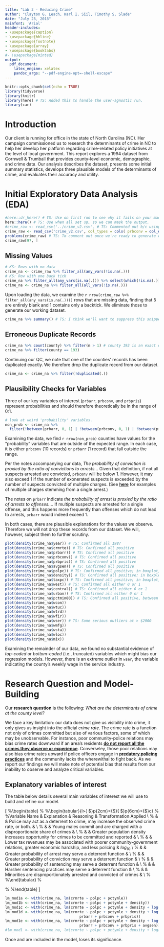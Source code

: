 ```yaml
---
title: "Lab 3 - Reducing Crime"
author: "Clayton G. Leach, Karl I. Siil, Timothy S. Slade"
date: "July 23, 2018"
mainfont: 'Arial'
header-includes:
- \usepackage{caption}
- \usepackage{hhline}
- \usepackage{footnote}
- \usepackage{array}
- \usepackage{booktabs}
#- \usepackage{minted}
output: 
  pdf_document: 
    latex_engine: xelatex
    pandoc_args: "--pdf-engine-opt=-shell-escape"
---
```


```r
knitr::opts_chunk$set(echo = TRUE)
library(tidyverse)
library(knitr)
library(here) # TS: Added this to handle the user-agnostic run.
library(car)
```

# Introduction

Our client is running for office in the state of North Carolina (NC). Her campaign commissioned us to research the determinants of crime in NC to help her develop her platform regarding crime-related policy initiatives at the level of local government. This report explores a 1994 dataset from Cornwell & Trumball that provides county-level economic, demographic, and crime data. Our analysis describes the dataset, presents some initial summary statistics, develops three plausible models of the determinants of crime, and evaluates their accuracy and utility.

# Initial Exploratory Data Analysis (EDA)

```r
#here::dr_here() # TS: Use on first run to see why it fails on your machine, if it does.
here::here() # TS: Use when all set up, so we can mask the output.
#crime_raw <- read_csv('../crime_v2.csv', # TS: Commented out b/c using "here()" don't need ../
crime_raw <- read_csv('crime_v2.csv', col_types = cols( prbconv = col_double()))
problems(crime_raw) # TS: To comment out once we're ready to generate our draft report.
crime_raw[97, ]
```

## Missing Values

```r
# KS: Rows with no data
crime_na <- crime_raw %>% filter_all(any_vars(!is.na(.)))
# KS: Row with one back tick
crime_na %>% filter_all(any_vars(is.na(.))) %>% select(which(!is.na(.)))
crime_na <- crime_na %>% filter_all(all_vars(!is.na(.)))
```

Upon loading the data, we examine the `r nrow(crime_raw %>% filter_all(any_vars(is.na(.))))` rows that are missing data, finding that 5 are entirely blank and 1 contains only a backtick. We eliminate those to generate our working dataset.

```r
crime_na %>% summary() # TS: I think we'll want to suppress this snippet in the draft we turn in...added include = FALSE
```

## Erroneous Duplicate Records

```r
crime_na %>% count(county) %>% filter(n > 1) # county 193 is an exact duplicate 
crime_na %>% filter(county == 193)
```

Continuing our QC, we note that one of the counties' records has been duplicated exactly. We therefore drop the duplicate record from our dataset.

```r
crime_na <- crime_na %>% filter(!duplicated(.))
```

## Plausibility Checks for Variables

Three of our key variables of interest (`prbarr`, `prbconv`, and `prbpris`) represent probabilities and should therefore theoretically be in the range of 0:1.

```r
# look at weird 'probability' variables.
non_prob <- crime_na %>%
  filter(!between(prbarr, 0, 1) | !between(prbconv, 0, 1) | !between(prbpris, 0, 1))
```

Examining the data, we find `r nrow(non_prob)` counties have values for the "probability" variables that are outside of the expected range. In each case, it is either `prbconv` (10 records) or `prbarr` (1 record) that fall outside the range.

Per the notes accompanying our data, _The probability of conviction is proxied by the ratio of convictions to arrests..._ Given that definition, if not all suspects arrested are convicted, `prbconv` will be below 1. However, it may also exceed 1 if the number of exonerated suspects is exceeded by the number of suspects convicted of multiple charges. (See **[here](https://www.michigancriminallawyer-blog.com/2014/08/this-blog-is-based-upon.html)** for examples of multiple charges stemming from a single arrest.)

The notes on `prbarr` indicate _the probability of arrest is proxied by the ratio of arrests to offenses..._. If multiple suspects are arrested for a single offense, and this happens more frequently than offenses which do not lead to arrests, `prbarr` would indeed exceed 1.

In both cases, there are plausible explanations for the values we observe. Therefore we will not drop these records from our dataset. We will, however, subject them to further scrutiny.

```r
plot(density(crime_na$year)) # TS: Confirmed all 1987
plot(density(crime_na$crmrte)) # TS: Confirmed all positive
plot(density(crime_na$prbarr)) # TS: Confirmed all positive
plot(density(crime_na$prbconv)) # TS: Confirmed all positive
plot(density(crime_na$prbpris)) # TS: Confirmed all positive
plot(density(crime_na$avgsen)) # TS: Confirmed all positive
plot(density(crime_na$polpc)) # TS: Confirmed all positive; in boxplot, 1 outlier
plot(density(crime_na$density)) # TS: Confirmed all positive; in boxplot, 8 outliers
plot(density(crime_na$taxpc)) # TS: Confirmed all positive; in boxplot, several outliers
plot(density(crime_na$west)) # TS: Confirmed all either 0 or 1
plot(density(crime_na$central)) # TS: Confirmed all either 0 or 1
plot(density(crime_na$urban)) # TS: Confirmed all either 0 or 1
plot(density(crime_na$pctmin80)) # TS: Confirmed all positive, between 0 and 100
plot(density(crime_na$wcon))
plot(density(crime_na$wtuc))
plot(density(crime_na$wtrd))
plot(density(crime_na$wfir))
plot(density(crime_na$wser)) # TS: Some serious outliers at > $2000
plot(density(crime_na$wmfg))
plot(density(crime_na$wsta))
plot(density(crime_na$wloc))
plot(density(crime_na$mix))
```

Examining the remainder of our data, we found no substantial evidence of _top-coded_ or _bottom-coded_ (i.e., truncated) variables which might bias our regression models. However, there is an extreme outlier in `wser`, the variable indicating the county's weekly wage in the service industry.

# Research Question and Model-Building

Our **research question** is the following: _What are the determinants of crime at the county level?_

We face a key limitation: our data does not give us visibility into crime, it only gives us insight into the official _crime rate_. The crime rate is a function not only of crimes committed but also of various factors, some of which may be unobservable. For instance, poor community-police relations may bias crime rates downward if an area's residents **[do not report all the crimes they observe or experience](https://www.washingtonpost.com/news/acts-of-faith/wp/2018/04/19/churches-make-a-drastic-pledge-in-the-name-of-social-justice-to-stop-calling-the-police/?utm_term=.ac2ea8ee1523)**. Converseley, those poor relations may also bias crime rates upward if police officers engage in **[predatory policing practices](https://www.huffingtonpost.com/2015/05/04/st-louis-county-predatory-policing_n_7201964.html)** and the community lacks the wherewithal to fight back. As we report our findings we will make note of potential bias that results from our inability to observe and analyze critical variables.

## Explanatory variables of interest

The table below details several main variables of interest we will use to build and refine our model.

\begin{center} % https://community.rstudio.com/t/inserting-table-in-r-markdown/7260/4
\captionof{table}{Hypothesized Primary Determinants of Observed Crime Rate}
\begin{tabular}{|l|l|p{7cm}|p{2cm}|}
\hline
Variable Name & Explanation & Reasoning & Transformation Applied \\ \hhline{|=|=|=|=|}
\texttt{polpc} & \textit{police per capita} & Police may act as a deterrent to crime, may increase the observed crime rate, or both. & <none> \\
\texttt{pctymle} & \textit{percent young male} & Young males commit and are charged with a disproportionate share of crimes & <none> \\
\texttt{density} & \textit{people per sq. mile} & Greater population density increases opportunity for crimes to be committed and reported & <none> \\
\texttt{taxpc} & \textit{tax revenue per capita} & Lower tax revenues may be associated with poorer community-government relations, greater economic hardship, and less policing \footnote{This may introduce collinearity with several other variables} & $log_{10}$  \\
\texttt{prbarr} & \textit{`probability' of arrest} & Greater probability of arrest may serve a deterrent function & <none> \\
\texttt{prbconv} & \textit{`probability' of conviction} & Greater probability of conviction may serve a deterrent function & <none> \\
\texttt{prbpris} & \textit{`probability' of prison sentence} & Greater probability of sentencing may serve a deterrent function & <none> \\
\texttt{avgsen} & \textit{average sentence, in days} & Harsher sentencing practices may serve a deterrent function & <none> \\
\texttt{pctmin80} & \textit{percent minority in 1980} & Minorities are disproportionately arrested and convicted of crimes & <none> \\
\hline
\end{tabular}
\end{center}

\[
%\begin{table}
%\centering
%\begin{tabular}{l>{\raggedright\arraybackslash$}p{2cm}<{$}{\raggedright\arraybackslash$}p{6cm}<{$}c}
%\toprule
%Variable Name & Explanation & Reasoning & Transformation Applied \\ \midrule
%\texttt{polpc} & \textit{police per capita} & Police may act as a deterrent to crime, may increase the observed crime rate, or both. & <none> \\
%\texttt{pctymle} & \textit{percent young male} & Young males commit and are charged with a disproportionate share of crimes & <none> \\
%\texttt{density} & \textit{people per sq. mile} & Greater population density increases opportunity for crimes to be committed and reported & <none> \\
%\texttt{taxpc} & \textit{tax revenue per capita} & Lower tax revenues may be associated with poorer community-government relations, greater economic hardship, and less policing \footnote{This may introduce collinearity with several other variables} & $log_10$  \\
%\texttt{prbarr} & \textit{`probability' of arrest} & Greater probability of arrest may serve a deterrent function & <none> \\
%\texttt{prbconv} & \textit{`probability' of conviction} & Greater probability of conviction may serve a deterrent function & <none> \\
%\texttt{prbpris} & \textit{`probability' of prison sentence} & Greater probability of sentencing may serve a deterrent function & <none> \\
%\texttt{avgsen} & \textit{average sentence, in days} & Harsher sentencing practices may serve a deterrent function & <none> \\
%\texttt{pctmin80} & \textit{percent minority in 1980} & Minorities are disproportionately arrested and convicted of crimes & <none> \\
%\midrule
%\end{tabular}
%\caption{Hypothesized Primary Determinants of Observed Crime Rate}
%\label{pntable}
%\end{table}
\]



```r
lm_mod1a <- with(crime_na, lm(crmrte ~ polpc + pctymle))
lm_mod1b <- with(crime_na, lm(crmrte ~ polpc + pctymle + density))
lm_mod1c <- with(crime_na, lm(crmrte ~ polpc + pctymle + density + log(taxpc, base = 10)))
lm_mod1d <- with(crime_na, lm(crmrte ~ polpc + pctymle + density + log(taxpc, base = 10) +
                                  prbarr + prbconv + prbpris))
lm_mod1e <- with(crime_na, lm(crmrte ~ polpc + pctymle + density + log(taxpc, base = 10) +
                                  prbarr + prbconv + prbpris + avgsen))
#lm_mod1 <- with(crime_na, lm(crmrte ~ polpc + pctymle + density + log(taxpc, base = 10) + prbarr + prbconv + prbpris + avgsen))
```

Once \texttt{pctymle} and \texttt{density} are included in the model, \texttt{polpc} loses its significance.



